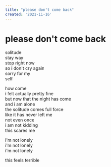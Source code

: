 ```yaml
---
title: "please don't come back"
created: '2021-11-16'
---
```


# please don't come back

solitude  
stay way  
stop right now  
so i don't cry again  
sorry for my  
self

how come  
i felt actually pretty fine  
but now that the night has come  
and i am alone  
the solitude comes full force  
like it has never left me  
not even once  
i am not kidding  
this scares me

i'm not lonely  
i'm not lonely  
i'm not lonely

this feels terrible

